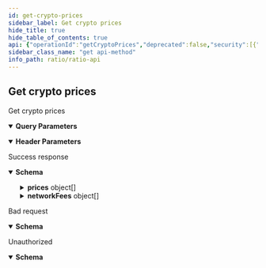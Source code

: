 ```yaml
---
id: get-crypto-prices
sidebar_label: Get crypto prices
hide_title: true
hide_table_of_contents: true
api: {"operationId":"getCryptoPrices","deprecated":false,"security":[{"JWT":[]}],"responses":{"200":{"description":"Success response","content":{"application/json":{"schema":{"description":"","required":["prices","networkFees"],"type":"object","properties":{"prices":{"description":"The quoted prices","type":"array","items":{"description":"","type":"object","properties":{"baseCurrency":{"description":"Base currency","type":"string"},"quoteCurrency":{"description":"Quote currency","type":"string"},"price":{"description":"Price","type":"string"}}}},"networkFees":{"description":"The current network fees","type":"array","items":{"description":"","type":"object","properties":{"baseCurrency":{"description":"Base currency","type":"string"},"baseFee":{"description":"Fee amount in base currency","type":"string"},"quoteCurrency":{"description":"Quote currency","type":"string"},"quoteFee":{"description":"Fee amount in quote currency","type":"string"}}}}}}}}},"400":{"description":"Bad request","content":{"application/json":{"schema":{"description":"","type":"object","properties":{"message":{"description":"Error message","type":"string"},"createTime":{"description":"Error creation time","type":"string"},"code":{"description":"Error code","type":"string"},"data":{"description":"Error data","type":"object"}}}}}},"401":{"description":"Unauthorized","content":{"application/json":{"schema":{"description":"","type":"object","properties":{"message":{"description":"Error message","type":"string"},"createTime":{"description":"Error creation time","type":"string"},"code":{"description":"Error code","type":"string"},"data":{"description":"Error data","type":"object"}}}}}}},"parameters":[{"in":"header","required":true,"name":"X-Ratio-Client-Id","description":"Your application's unique client ID, used for identifying your requests and transactions","schema":{"type":"string","format":"uuid"}},{"name":"baseCurrencies","in":"query","description":"The currencies to get prices for (comma separated)","required":false,"deprecated":false,"schema":{"type":"string"}},{"name":"quoteCurrency","in":"query","description":"The currency to quote the prices in","required":false,"deprecated":false,"schema":{"type":"string"}},{"name":"includeNetworkFees","in":"query","description":"Whether to include network fees in the response","required":false,"deprecated":false,"schema":{"type":"string","enum":["true","false"]}}],"tags":["Crypto"],"description":"Get crypto prices","method":"get","path":"/v1/crypto/prices","servers":[{"url":"https://api.staging.ratio.me","description":"Staging server"},{"url":"https://api.ratio.me","description":"Production server"}],"securitySchemes":{"JWT":{"type":"http","scheme":"bearer","bearerFormat":"JWT"},"SecretKey":{"type":"apiKey","in":"header","name":"X-Ratio-Client-Secret"}},"info":{"title":"Ratio API","description":"API endpoints and models for using the Ratio service","contact":{"name":"API Support","url":"https://help.ratio.me","email":"support@ratio.me"},"termsOfService":"http://developer.ratio.me/terms/","version":"1.0.0","license":{"name":"MIT","url":"https://opensource.org/licenses/MIT"}},"postman":{"name":"Get crypto prices","description":{"type":"text/plain"},"url":{"path":["v1","crypto","prices"],"host":["{{baseUrl}}"],"query":[{"disabled":false,"description":{"content":"The currencies to get prices for (comma separated)","type":"text/plain"},"key":"baseCurrencies","value":""},{"disabled":false,"description":{"content":"The currency to quote the prices in","type":"text/plain"},"key":"quoteCurrency","value":""},{"disabled":false,"description":{"content":"Whether to include network fees in the response","type":"text/plain"},"key":"includeNetworkFees","value":""}],"variable":[]},"header":[{"disabled":false,"description":{"content":"(Required) Your application's unique client ID, used for identifying your requests and transactions","type":"text/plain"},"key":"X-Ratio-Client-Id","value":""},{"key":"Accept","value":"application/json"}],"method":"GET","auth":{"type":"bearer","bearer":[{"type":"any","value":"<Bearer Token>","key":"token"}]}}}
sidebar_class_name: "get api-method"
info_path: ratio/ratio-api
---
```



## Get crypto prices



Get crypto prices

<details style={{"marginBottom":"1rem"}} data-collapsed={false} open={true}><summary style={{}}><strong>Query Parameters</strong></summary><div><ul><ParamsItem className={"paramsItem"} param={{"name":"baseCurrencies","in":"query","description":"The currencies to get prices for (comma separated)","required":false,"deprecated":false,"schema":{"type":"string"}}}></ParamsItem><ParamsItem className={"paramsItem"} param={{"name":"quoteCurrency","in":"query","description":"The currency to quote the prices in","required":false,"deprecated":false,"schema":{"type":"string"}}}></ParamsItem><ParamsItem className={"paramsItem"} param={{"name":"includeNetworkFees","in":"query","description":"Whether to include network fees in the response","required":false,"deprecated":false,"schema":{"type":"string","enum":["true","false"]}}}></ParamsItem></ul></div></details><details style={{"marginBottom":"1rem"}} data-collapsed={false} open={true}><summary style={{}}><strong>Header Parameters</strong></summary><div><ul><ParamsItem className={"paramsItem"} param={{"in":"header","required":true,"name":"X-Ratio-Client-Id","description":"Your application's unique client ID, used for identifying your requests and transactions","schema":{"type":"string","format":"uuid"}}}></ParamsItem></ul></div></details><div><ApiTabs><TabItem label={"200"} value={"200"}><div>

Success response

</div><div><MimeTabs groupId={"mime-type"}><TabItem label={"application/json"} value={"application/json"}><SchemaTabs groupId={"schema-tabs"}><TabItem label={"Schema"} value={"Schema"}><details style={{}} data-collapsed={false} open={true}><summary style={{"textAlign":"left"}}><strong>Schema</strong></summary><div style={{"textAlign":"left","marginLeft":"1rem"}}></div><ul style={{"marginLeft":"1rem"}}><SchemaItem collapsible={true} className={"schemaItem"}><details style={{}}><summary style={{}}><strong>prices</strong><span style={{"opacity":"0.6"}}> object[]</span></summary><div style={{"marginLeft":"1rem"}}><div style={{"marginTop":".5rem","marginBottom":".5rem"}}>

The quoted prices

</div><SchemaItem collapsible={false} name={"baseCurrency"} required={false} schemaDescription={"Base currency"} schemaName={"string"} qualifierMessage={undefined} defaultValue={undefined}></SchemaItem><SchemaItem collapsible={false} name={"quoteCurrency"} required={false} schemaDescription={"Quote currency"} schemaName={"string"} qualifierMessage={undefined} defaultValue={undefined}></SchemaItem><SchemaItem collapsible={false} name={"price"} required={false} schemaDescription={"Price"} schemaName={"string"} qualifierMessage={undefined} defaultValue={undefined}></SchemaItem></div></details></SchemaItem><SchemaItem collapsible={true} className={"schemaItem"}><details style={{}}><summary style={{}}><strong>networkFees</strong><span style={{"opacity":"0.6"}}> object[]</span></summary><div style={{"marginLeft":"1rem"}}><div style={{"marginTop":".5rem","marginBottom":".5rem"}}>

The current network fees

</div><SchemaItem collapsible={false} name={"baseCurrency"} required={false} schemaDescription={"Base currency"} schemaName={"string"} qualifierMessage={undefined} defaultValue={undefined}></SchemaItem><SchemaItem collapsible={false} name={"baseFee"} required={false} schemaDescription={"Fee amount in base currency"} schemaName={"string"} qualifierMessage={undefined} defaultValue={undefined}></SchemaItem><SchemaItem collapsible={false} name={"quoteCurrency"} required={false} schemaDescription={"Quote currency"} schemaName={"string"} qualifierMessage={undefined} defaultValue={undefined}></SchemaItem><SchemaItem collapsible={false} name={"quoteFee"} required={false} schemaDescription={"Fee amount in quote currency"} schemaName={"string"} qualifierMessage={undefined} defaultValue={undefined}></SchemaItem></div></details></SchemaItem></ul></details></TabItem><TabItem label={"Example (from schema)"} value={"Example (from schema)"}><ResponseSamples responseExample={"{\n  \"prices\": [\n    {\n      \"baseCurrency\": \"string\",\n      \"quoteCurrency\": \"string\",\n      \"price\": \"string\"\n    }\n  ],\n  \"networkFees\": [\n    {\n      \"baseCurrency\": \"string\",\n      \"baseFee\": \"string\",\n      \"quoteCurrency\": \"string\",\n      \"quoteFee\": \"string\"\n    }\n  ]\n}"} language={"json"}></ResponseSamples></TabItem></SchemaTabs></TabItem></MimeTabs></div></TabItem><TabItem label={"400"} value={"400"}><div>

Bad request

</div><div><MimeTabs groupId={"mime-type"}><TabItem label={"application/json"} value={"application/json"}><SchemaTabs groupId={"schema-tabs"}><TabItem label={"Schema"} value={"Schema"}><details style={{}} data-collapsed={false} open={true}><summary style={{"textAlign":"left"}}><strong>Schema</strong></summary><div style={{"textAlign":"left","marginLeft":"1rem"}}></div><ul style={{"marginLeft":"1rem"}}><SchemaItem collapsible={false} name={"message"} required={false} schemaDescription={"Error message"} schemaName={"string"} qualifierMessage={undefined} defaultValue={undefined}></SchemaItem><SchemaItem collapsible={false} name={"createTime"} required={false} schemaDescription={"Error creation time"} schemaName={"string"} qualifierMessage={undefined} defaultValue={undefined}></SchemaItem><SchemaItem collapsible={false} name={"code"} required={false} schemaDescription={"Error code"} schemaName={"string"} qualifierMessage={undefined} defaultValue={undefined}></SchemaItem><SchemaItem collapsible={false} name={"data"} required={false} schemaDescription={"Error data"} schemaName={"object"} qualifierMessage={undefined} defaultValue={undefined}></SchemaItem></ul></details></TabItem><TabItem label={"Example (from schema)"} value={"Example (from schema)"}><ResponseSamples responseExample={"{\n  \"message\": \"string\",\n  \"createTime\": \"string\",\n  \"code\": \"string\",\n  \"data\": {}\n}"} language={"json"}></ResponseSamples></TabItem></SchemaTabs></TabItem></MimeTabs></div></TabItem><TabItem label={"401"} value={"401"}><div>

Unauthorized

</div><div><MimeTabs groupId={"mime-type"}><TabItem label={"application/json"} value={"application/json"}><SchemaTabs groupId={"schema-tabs"}><TabItem label={"Schema"} value={"Schema"}><details style={{}} data-collapsed={false} open={true}><summary style={{"textAlign":"left"}}><strong>Schema</strong></summary><div style={{"textAlign":"left","marginLeft":"1rem"}}></div><ul style={{"marginLeft":"1rem"}}><SchemaItem collapsible={false} name={"message"} required={false} schemaDescription={"Error message"} schemaName={"string"} qualifierMessage={undefined} defaultValue={undefined}></SchemaItem><SchemaItem collapsible={false} name={"createTime"} required={false} schemaDescription={"Error creation time"} schemaName={"string"} qualifierMessage={undefined} defaultValue={undefined}></SchemaItem><SchemaItem collapsible={false} name={"code"} required={false} schemaDescription={"Error code"} schemaName={"string"} qualifierMessage={undefined} defaultValue={undefined}></SchemaItem><SchemaItem collapsible={false} name={"data"} required={false} schemaDescription={"Error data"} schemaName={"object"} qualifierMessage={undefined} defaultValue={undefined}></SchemaItem></ul></details></TabItem><TabItem label={"Example (from schema)"} value={"Example (from schema)"}><ResponseSamples responseExample={"{\n  \"message\": \"string\",\n  \"createTime\": \"string\",\n  \"code\": \"string\",\n  \"data\": {}\n}"} language={"json"}></ResponseSamples></TabItem></SchemaTabs></TabItem></MimeTabs></div></TabItem></ApiTabs></div>